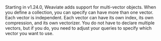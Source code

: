 Starting in v1.24.0, Weaviate adds support for multi-vector objects. When you define a collection, you can specify can have more than one vector. Each vector is independent. Each vector can have its own index, its own compression, and its own vectorizer. You do not have to declare multiple vectors, but if you do, you need to adjust your queries to specify which vector you want to use. 
